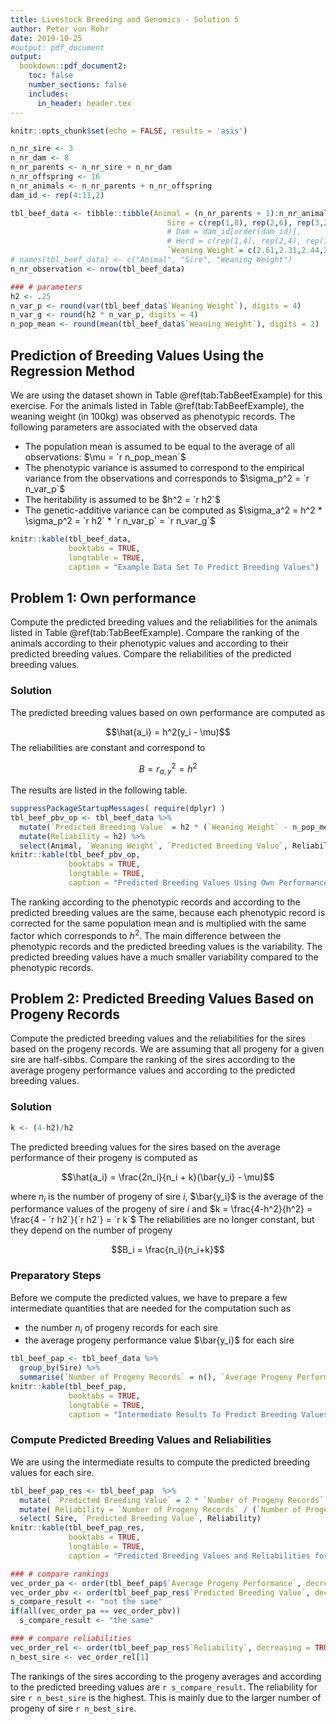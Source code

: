 ```yaml
---
title: Livestock Breeding and Genomics - Solution 5
author: Peter von Rohr
date: 2019-10-25
#output: pdf_document 
output:
  bookdown::pdf_document2:
    toc: false
    number_sections: false
    includes:
      in_header: header.tex
---
```


```r
knitr::opts_chunk$set(echo = FALSE, results = 'asis')
```

```r
n_nr_sire <- 3
n_nr_dam <- 8
n_nr_parents <- n_nr_sire + n_nr_dam
n_nr_offspring <- 16
n_nr_animals <- n_nr_parents + n_nr_offspring
dam_id <- rep(4:11,2)

tbl_beef_data <- tibble::tibble(Animal = (n_nr_parents + 1):n_nr_animals,
                                   Sire = c(rep(1,8), rep(2,6), rep(3,2)),
                                   # Dam = dam_id[order(dam_id)],
                                   # Herd = c(rep(1,4), rep(2,4), rep(1,4), rep(2,4)),
                                   `Weaning Weight`= c(2.61,2.31,2.44,2.41,2.51,2.55,2.14,2.61,2.34,1.99,3.1,2.81,2.14,2.41,2.54,3.16))
# names(tbl_beef_data) <- c("Animal", "Sire", "Weaning Weight")
n_nr_observation <- nrow(tbl_beef_data)

### # parameters
h2 <- .25
n_var_p <- round(var(tbl_beef_data$`Weaning Weight`), digits = 4)
n_var_g <- round(h2 * n_var_p, digits = 4)
n_pop_mean <- round(mean(tbl_beef_data$`Weaning Weight`), digits = 2)
```

## Prediction of Breeding Values Using the Regression Method

We are using the dataset shown in Table \@ref(tab:TabBeefExample) for this exercise. For the animals listed in Table \@ref(tab:TabBeefExample), the weaning weight  (in 100kg) was observed as phenotypic records. The following parameters are associated with the observed data

* The population mean is assumed to be equal to the average of all observations: $\mu = `r n_pop_mean`$
* The phenotypic variance is assumed to correspond to the empirical variance from the observations and corresponds to $\sigma_p^2 = `r n_var_p`$
* The heritability is assumed to be $h^2 = `r h2`$
* The genetic-additive variance can be computed as $\sigma_a^2 = h^2 * \sigma_p^2 = `r h2` * `r n_var_p` = `r n_var_g`$


```r
knitr::kable(tbl_beef_data, 
             booktabs = TRUE, 
             longtable = TRUE,
             caption = "Example Data Set To Predict Breeding Values")
```


## Problem 1: Own performance
Compute the predicted breeding values and the reliabilities for the animals listed in Table \@ref(tab:TabBeefExample). Compare the ranking of the animals according to their phenotypic values and according to their predicted breeding values. Compare the reliabilities of the predicted breeding values.  


### Solution
The predicted breeding values based on own performance are computed as 

$$\hat{a_i} = h^2(y_i - \mu)$$
The reliabilities are constant and correspond to

$$B = r_{a,y}^2 = h^2$$

The results are listed in the following table.

```r
suppressPackageStartupMessages( require(dplyr) )
tbl_beef_pbv_op <- tbl_beef_data %>% 
  mutate(`Predicted Breeding Value` = h2 * (`Weaning Weight` - n_pop_mean)) %>%
  mutate(Reliability = h2) %>%
  select(Animal, `Weaning Weight`, `Predicted Breeding Value`, Reliability)
knitr::kable(tbl_beef_pbv_op,
             booktabs = TRUE,
             longtable = TRUE,
             caption = "Predicted Breeding Values Using Own Performance Records")
```

The ranking according to the phenotypic records and according to the predicted breeding values are the same, because each phenotypic record is corrected for the same population mean and is multiplied with the same factor which corresponds to $h^2$. The main difference between the phenotypic records and the predicted breeding values is the variability. The predicted breeding values have a much smaller variability compared to the phenotypic records. 


## Problem 2: Predicted Breeding Values Based on Progeny Records
Compute the predicted breeding values and the reliabilities for the sires based on the progeny records. We are assuming that all progeny for a given sire are half-sibbs. Compare the ranking of the sires according to the average progeny performance values and according to the predicted breeding values.


### Solution

```r
k <- (4-h2)/h2
```

The predicted breeding values for the sires based on the average performance of their progeny is computed as 

$$\hat{a_i} = \frac{2n_i}{n_i + k}(\bar{y_i} - \mu)$$

where $n_i$ is the number of progeny of sire $i$, $\bar{y_i}$ is the average of the performance values of the progeny of sire $i$ and $k = \frac{4-h^2}{h^2} = \frac{4 - `r h2`}{`r h2`} = `r k`$
The reliabilities are no longer constant, but they depend on the number of progeny

$$B_i = \frac{n_i}{n_i+k}$$


### Preparatory Steps
Before we compute the predicted values, we have to prepare a few intermediate quantities that are needed for the computation such as 

* the number $n_i$ of progeny records for each sire
* the average progeny performance value $\bar{y_i}$ for each sire


```r
tbl_beef_pap <- tbl_beef_data %>%
  group_by(Sire) %>%
  summarise(`Number of Progeny Records` = n(), `Average Progeny Performance` = mean(`Weaning Weight`))
knitr::kable(tbl_beef_pap, 
             booktabs = TRUE, 
             longtable = TRUE,
             caption = "Intermediate Results To Predict Breeding Values")
```


### Compute Predicted Breeding Values and Reliabilities

We are using the intermediate results to compute the predicted breeding values for each sire.

```r
tbl_beef_pap_res <- tbl_beef_pap  %>%
  mutate( `Predicted Breeding Value` = 2 * `Number of Progeny Records` / (`Number of Progeny Records` + k) * (`Average Progeny Performance` - n_pop_mean) ) %>%
  mutate( Reliability = `Number of Progeny Records` / (`Number of Progeny Records` + k) ) %>%
  select( Sire, `Predicted Breeding Value`, Reliability)
knitr::kable(tbl_beef_pap_res, 
             booktabs = TRUE, 
             longtable = TRUE,
             caption = "Predicted Breeding Values and Reliabilities for all Sires")
```


```r
### # compare rankings
vec_order_pa <- order(tbl_beef_pap$`Average Progeny Performance`, decreasing = TRUE)
vec_order_pbv <- order(tbl_beef_pap_res$`Predicted Breeding Value`, decreasing = TRUE)
s_compare_result <- "not the same"
if(all(vec_order_pa == vec_order_pbv))
  s_compare_result <- "the same"

### # compare reliabilities
vec_order_rel <- order(tbl_beef_pap_res$`Reliability`, decreasing = TRUE)
n_best_sire <- vec_order_rel[1]
```

The rankings of the sires according to the progeny averages and according to the predicted breeding values are `r s_compare_result`. The reliability for sire `r n_best_sire` is the highest. This is mainly due to the larger number of progeny of sire `r n_best_sire`. 

